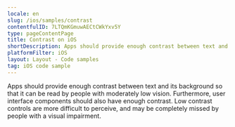 ```yaml
---
locale: en
slug: /ios/samples/contrast
contentfulID: 7LTQmKGmuwAECtCWkYxv5Y
type: pageContentPage
title: Contrast on iOS
shortDescription: Apps should provide enough contrast between text and its background so that it can be read by people with moderately low vision.
platformFilter: iOS
layout: Layout - Code samples
tag: iOS code sample
---
```


Apps should provide enough contrast between text and its background so that it can be read by people with moderately low vision. Furthermore, user interface components should also have enough contrast. Low contrast controls are more difficult to perceive, and may be completely missed by people with a visual impairment.

<CodeSample id="screen-contrast" locale="en" platform="ios"/>